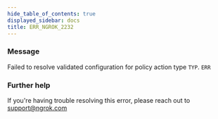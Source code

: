 ```yaml
---
hide_table_of_contents: true
displayed_sidebar: docs
title: ERR_NGROK_2232
---
```




### Message

Failed to resolve validated configuration for policy action type `TYP`.
`ERR`

<ErrorDetails error="err_ngrok_2232" />

### Further help

If you're having trouble resolving this error, please reach out to [support@ngrok.com](mailto:support@ngrok.com?subject=Help%20with%20ERR_NGROK_2232)
